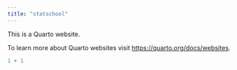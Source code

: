 ```yaml
---
title: "statschool"
---
```


This is a Quarto website.

To learn more about Quarto websites visit <https://quarto.org/docs/websites>.

```r
1 + 1
```

